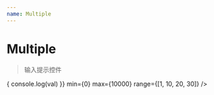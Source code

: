 ```yaml
---
name: Multiple
---
```



# Multiple

>输入提示控件

<PropsTable of={Multiple} />

<Playground>
  <div style={{width: 260, position: 'relative'}}>
    <Multiple
      onChange={val => {
        console.log(val)
      }}
      min={0}
      max={10000}
      range={[1, 10, 20, 30]} />
  </div>
</Playground>

